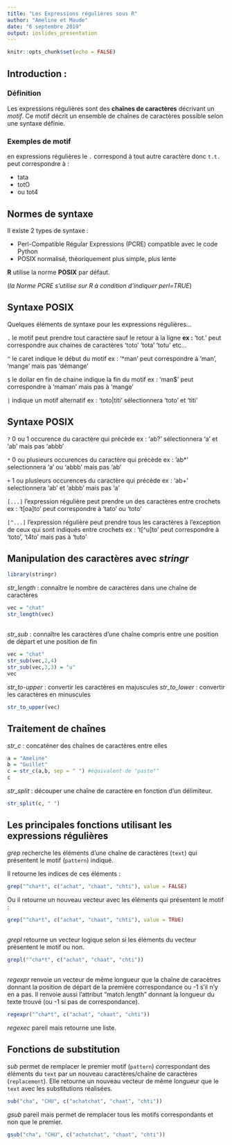 ```yaml
---
title: "Les Expressions régulières sous R"
author: "Ameline et Maude"
date: "6 septembre 2019"
output: ioslides_presentation
---
```


```r
knitr::opts_chunk$set(echo = FALSE)
```


## Introduction :

### Définition
Les expressions régulières sont des **chaînes de caractères** décrivant un *motif*. Ce motif décrit un ensemble de chaînes de caractères possible selon une syntaxe définie.  

### Exemples de motif

en expressions régulières le `.` correspond à tout autre caractère donc `t.t.` peut correspondre à :

- tata
- totO
- ou  tot4 

## Normes de syntaxe
Il existe 2 types de syntaxe :

- Perl-Compatible Régular Expressions (PCRE) compatible avec le code Python
- POSIX normalisé, théoriquement plus simple, plus lente

**R** utilise la norme **POSIX** par défaut.

(*la Norme PCRE s'utilise sur R à condition d'indiquer perl=TRUE*)

## Syntaxe POSIX
Quelques éléments de syntaxe pour les expressions régulières...

`.` le motif peut prendre tout caractère sauf le retour à la ligne 
**ex :** 'tot.' peut correspondre aux chaines de caractères 'toto' 'tota' 'totu' etc...

`^` le caret indique le début du motif
ex : '^man' peut correspondre à 'man', 'mange' mais pas 'démange'

`$` le dollar en fin de chaine indique la fin du motif
ex : 'man$' peut correspondre à 'maman' mais pas à 'mange'

`|` indique un motif alternatif
ex : 'toto|titi' sélectionnera 'toto' et 'titi'


## Syntaxe POSIX

`?` 0 ou 1 occurence du caractère qui précède
ex : 'ab?' sélectionnera 'a' et 'ab' mais pas 'abbb'

`*` 0 ou plusieurs occurences du caractère qui précède
ex : 'ab*' selectionnera  'a' ou 'abbb' mais pas 'ab'

`+` 1 ou plusieurs occurences du caractère qui précède
ex : 'ab+' selectionnera 'ab' et 'abbb' mais pas 'a'

`[...]` l'expression régulière peut prendre un des caractères entre crochets
ex : 't[oa]to' peut correspondre à 'tato' ou 'toto'

`[^...]` l'expression régulière peut prendre tous les caractères à l'exception de ceux qui sont indiqués entre crochets
ex : 't[^u]to' peut correspondre à 'toto', 't4to' mais pas à 'tuto'


## Manipulation des caractères avec *stringr*

```r
library(stringr)
```

*str_length* : connaître le nombre de caractères dans une chaîne de caractères                             

```r
vec = "chat"
str_length(vec)
```

##     

*str_sub* : connaître les caractères d'une chaîne compris entre une position de départ et une position de fin

```r
vec = "chat"
str_sub(vec,2,4)
str_sub(vec,3,3) = "u"
vec
```

*str_to-upper* : convertir les caractères en majuscules
*str_to_lower* : convertir les caractères en minuscules

```r
str_to_upper(vec)
```



## Traitement de chaînes

*str_c* : concaténer des chaînes de caractères entre elles
```r
a = "Ameline"
b = "Guillet"
c = str_c(a,b, sep = " ") #équivalent de "paste""
c
```

*str_split* : découper une chaîne de caractère en fonction d'un délimiteur.

```r
str_split(c, " ")
```



## Les principales fonctions utilisant les expressions régulières

*grep* recherche les éléments d'une chaîne de caractères (`text`) qui présentent le motif (`pattern`) indiqué.

Il retourne les indices de ces éléments :

```r
grep("^cha*t", c("achat", "chaat", "chti"), value = FALSE)
```

Ou il retourne un nouveau vecteur avec les éléments qui présentent le motif :

```r
grep("^cha*t", c("achat", "chaat", "chti"), value = TRUE)
```

## 

*grepl* retourne un vecteur logique selon si les éléments du vecteur présentent le motif ou non.

```r
grepl("^cha*t", c("achat", "chaat", "chti"))
```

##

*regexpr* renvoie un vecteur de même longueur que la chaîne de caracètres donnant la position de départ de la première correspondance ou -1 s'il n'y en a pas. Il renvoie aussi l'attribut "match.length" donnant la longueur du texte trouvé (ou -1 si pas de correspondance).

```r
regexpr("^cha*t", c("achat", "chaat", "chti"))
```

*regexec* pareil mais retourne une liste.

## Fonctions de substitution

*sub* permet de remplacer le premier motif (`pattern`) correspondant des éléments du `text` par un nouveau caractères/chaîne de caractères (`replacement`). Elle retourne un nouveau vecteur de même longueur que le `text` avec les substitutions réalisées.

```r
sub("cha", "CHU", c("achatchat", "chaat", "chti"))
```

*gsub* pareil mais permet de remplacer tous les motifs correspondants et non que le premier.

```r
gsub("cha", "CHU", c("achatchat", "chaat", "chti"))
```





